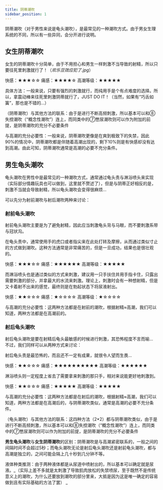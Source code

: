 ```yaml
---
title: 阴蒂潮吹
sidebar_position: 1
---
```


阴蒂潮吹（对于男性来说是龟头潮吹），是最常见的一种潮吹方式。由于男女生理系统的不同，所以有一些异同，会分开进行说明。

## 女生阴蒂潮吹
女生的阴蒂潮吹十分简单，由于不用担心和男生一样刺激不当导致的射精，所以只要往死里刺激就行了！（_欢乐豆效应犯了.jpg_）

快感：★★★☆☆
痛感：★★★★☆
高潮等级：★★★★★

具体方法：一般来说，只要有强烈的刺激就行，而纯用手是个有点难度的选择。所以，拿震动棒来往死里刺激阴蒂就行了，JUST DO IT！（当然，如果有“巧舌如簧”，那也是不错的...）

（阴蒂潮吹）与其他方法的联系：由于是进行不断高频刺激，所以基本可以和⑧失控潮吹（“概念性潮吹”）连上，而同类中的⑦憋尿潮吹则可以作为附加的前提，是阴蒂潮吹的充分不必要条件

与高潮的充分必要性：一般来说，阴蒂潮吹更像是在爽到极致下的失禁，因此90%的情况中，阴蒂潮吹都是伴随着高潮出现的，剩下10%则是有快感却没有达到高潮。由此可知，阴蒂潮吹通常是高潮的必要不充分条件。


## 男生龟头潮吹
龟头潮吹在男性中是最常见的一种潮吹方式，通常通过龟头责与淋浴喷头来实现（实际部分情趣玩具也可以做到，这里就不赘述了），但是与阴蒂正好相反的是，刺激不当就会导致射精，所以龟头潮吹会变得很麻烦...

可以先分为射前潮吹与射后潮吹两种来讨论：

### 射前龟头潮吹
射前龟头潮吹主要是为了避免射精，因此应当刺激龟头背与马眼，而不要刺激系带与冠状沟。

在龟头责中，通常使用手的虎口或者指尖来在此处打转及摩擦，从而通过类似寸止的方式做到潮吹。这种方法通常是非常痛苦的，但是一旦成功，结果也是很壮观的。

快感：★★★☆☆
痛感：★★★★★★
高潮等级：★★★★★


而淋浴喷头也是通过类似的方式来刺激，建议用一只手扶住并用手指卡住，只露出需要刺激的部分，并拿最大的水流来刺激。理论上，刺激时会有一种想射精，但是又卡着射不出来的感觉，最终则是在勃起状态下将尿液射出。

快感：★★☆☆☆
痛感：★☆☆☆☆
高潮等级：★☆☆☆☆

与高潮的充分必要性：这两种方法都是在射前的潮吹，根据射精≈高潮，我们可以知道，两种方法都是在高潮前的。


### 射后龟头潮吹
射后龟头潮吹是要在射精后龟头最敏感的时候进行刺激，其恐怖程度不言而喻... 不过，我们同样可以从两种方式来讨论：

射后龟头责是最恐怖的，而且还不一定有成果，就很令人望而生畏...

快感：★★☆☆☆
痛感：★★★★★★★★★★
高潮等级：★★★★★★

淋浴喷头则一定程度上省去了需要拿来刺激的那只手，相对来说能更好地刺激到。

快感：★★☆☆☆
痛感：★★★★★
高潮等级：★★★★★

与高潮的充分必要性：这两种方法都是在射后的潮吹，根据射精≈高潮，我们可以知道，两种方法都是在高潮后的，与阴蒂潮吹类似，通常是高潮的必要不充分条件。

（龟头潮吹）与其他方法的联系：这四种方法（2*2）都与阴蒂潮吹类似，由于是进行不断高频刺激，所以基本可以和⑧失控潮吹（“概念性潮吹”）连上，而同类中的⑦憋尿潮吹则可以作为附加的前提，是阴蒂潮吹的充分不必要条件



**男生龟头潮吹**与**女生阴蒂潮吹**的区别：阴蒂潮吹是与高潮紧密联系的，一般之间的间隔时间不会超过5秒；而龟头潮吹无论是射后龟头潮吹还是射前龟头潮吹，都与高潮是独立的，之间可能会隔上几十秒到几分钟不等。


液体种类推测：由于两种液体都是从尿道中喷射出的，所以基本可以确定就是尿液。_（实际上差不多就是太刺激了导致肌肉放松的失禁喷尿，至于既然不是传统意义上的潮吹，为什么还要放到潮吹的部分里来，大抵是因为这是唯一确定的容易做到且有实际基础的方法了罢）
_